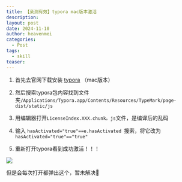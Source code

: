 ```yaml
---
title: 【亲测有效】typora mac版本激活
description: 
layout: post
date: 2024-11-10
author: heavenmei
categories:
  - Post
tags:
  - skill
teaser:
---
```


1. 首先去官网下载安装 [typora](https://www.typoraio.cn/) （mac版本）

2. 然后搜索typora包内容找到文件夹`/Applications/Typora.app/Contents/Resources/TypeMark/page-dist/static/js`

3. 用编辑器打开`LicenseIndex.XXX.chunk。js`文件，是编译后的乱码
4. 输入 `hasActivated="true"==e.hasActivated `搜索，将它改为  `hasActivated="true"=="true"`
5. 重新打开typora看到成功激活！！！

![](assets/2024-11-10-typora-mac版本激活-20241110064025.png)

但是会每次打开都弹出这个，暂未解决🥲